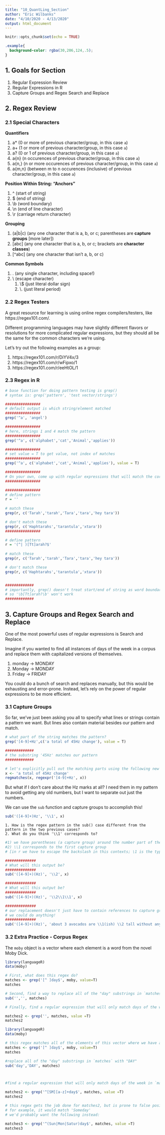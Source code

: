 ```yaml
---
title: "10_QuantLing_Section"
author: "Eric Wilbanks"
date: "4/10/2020 - 4/13/2020"
output: html_document
---
```


```r
knitr::opts_chunk$set(echo = TRUE)
```
```css
.example{
  background-color: rgba(30,206,124,.5);
}
```

## 1. Goals for Section

1. Regular Expression Review
1. Regular Expressions in R
1. Capture Groups and Regex Search and Replace

## 2. Regex Review

### 2.1 Special Characters

**Quantifiers**

1. a* (0 or more of previous character/group, in this case `a`)
1. a+ (1 or more of previous character/group, in this case `a`)
1. a? (0 or 1 of previous character/group, in this case `a`)
1. a\{n\} (n occurences of previous character/group, in this case `a`)
1. a\{n,\} (n or more occurences of previous character/group, in this case `a`)
1. a\{m,n\} (between m to n occurences (inclusive) of previous character/group, in this case `a`)

**Position Within String: "Anchors"**

1. ^ (start of string)
1. $ (end of string)
1. \\b (word boundary)
1. \\n (end of line character)
1. \\r (carriage return character)

**Grouping**

1. (a|b|c) (any one character that is a, b, or c; parentheses are **capture groups** [more later])
1. [abc] (any one character that is a, b, or c; brackets are **character classes**)
1. [^abc] (any one character that isn't a, b, or c)


**Common Symbols**

1. . (any single character, including space!)
1. \\ (escape character)
    1. \\$ (just literal dollar sign)
    1. \\. (just literal period)
    
### 2.2 Regex Testers

A great resource for learning is using online regex compilers/testers, like https://regex101.com/. 

Different programming languages may have slightly different flavors or resolutions for more complicated regular expressions, but they should all be the same for the common characters we're using.

Let's try out the following examples as a group:

1. https://regex101.com/r/DiYV4x/3
1. https://regex101.com/r/wFipxo/1
1. https://regex101.com/r/eeHtOL/1

### 2.3 Regex in R

```r
# base function for doing pattern testing is grep()
# syntax is: grep('pattern', 'test vector/strings')

################
# default output is which string/element matched
################
grep('^a', 'angel')

################
# here, strings 1 and 4 match the pattern
################
grep('^a', c('alphabet','cat','Animal','applies'))

################
# set value = T to get value, not index of matches
################
grep('^a', c('alphabet','cat','Animal','applies'), value = T)
```

```r
################
# On your own, come up with regular expressions that will match the correct elements
################

################
# define pattern
r = ''
  
# match these
grep(r, c('Tarah','tarah','Tara','tara','hey tara'))

# don't match these
grep(r, c('Haphtarahs','tarantula','xtara'))
################
```

```r
# define pattern
r = '(^| )[Tt]arah?$'
  
# match these
grep(r, c('Tarah','tarah','Tara','tara','hey tara'))

# don't match these
grep(r, c('Haphtarahs','tarantula','xtara'))


#############
# importantly, grep() doesn't treat start/end of string as word boundaries, 
# so '\b[Tt]arah?\b' won't work
#############
```


## 3. Capture Groups and Regex Search and Replace

One of the most powerful uses of regular expressions is Search and Replace.

Imagine if you wanted to find all instances of days of the week in a corpus and replace them with capitalized versions of themselves.

1. monday $\rightarrow$ MONDAY
1. Monday $\rightarrow$ MONDAY
2. Friday $\rightarrow$ FRIDAY

You could do a bunch of search and replaces manually, but this would be exhausting and error-prone. Instead, let's rely on the power of regular expressions to be more efficient.

### 3.1 Capture Groups

So far, we've just been asking you all to specify what lines or strings contain a pattern we want. But lines also contain material besides our pattern and match.

```r
# what part of the string matches the pattern?
grep('[4-9]+Hz',c('a total of 45Hz change'), value = T)

#############
# the substring '45Hz' matches our pattern
#############

# let's explicitly pull out the matching parts using the following new functions:
x <- 'a total of 45Hz change'
regmatches(x, regexpr('[4-9]+Hz', x))
```

But what if I don't care about the Hz marks at all? I need them in my pattern to avoid getting any old numbers, but I want to separate out just the numbers. 

We can use the `sub` function and capture groups to accomplish this!

```r
sub('([4-9]+)Hz', '\\1', x)
```

```
1. How is the regex pattern in the sub() case different from the pattern in the two previous cases?
2. What do you think '\\1' corresponds to?
```

```r
#1) we have parentheses (a capture group) around the number part of the pattern
#2) \\1 corresponds to the first capture group 
# [in r we have to escape the backslash in this contexts; \1 is the typical reference to the first capture group]
```

```r
##############
# What will this output be?
##############
sub('([4-9]+)(Hz)', '\\2', x)
```

```r
##############
# What will this output be?
##############
sub('([4-9]+)(Hz)', '\\2\\1\\1', x)
```

```r
##############
# our replacement doesn't just have to contain references to capture groups
# we could do anything!
##############
sub('([4-9]+)(Hz)', 'about 3 avocados are \\1(ish) \\2 tall without any', x)
```

### 3.2 Extra Practice - Corpus Regex

The `moby` object is a vector where each element is a word from the novel Moby Dick. 

```r
library(languageR)
data(moby)

# First, what does this regex do?
matches <- grep('[^ ]day$', moby, value=T)
matches

# Second, find a way to replace all of the "day" substrings in `matches` with "DAY"
sub('','', matches)

# Finally, find a regular expression that will only match days of the week in `matches`, and exclude all of the others

matches2 <- grep('', matches, value =T)
matches2
```

```r
library(languageR)
data(moby)

# this regex matches all of the elements of this vector where we have a character that's not a space before 'day', which is at the end of the string
matches <- grep('[^ ]day$', moby, value=T)
matches

#replace all of the "day" substrings in `matches` with "DAY"
sub('day','DAY', matches)



#find a regular expression that will only match days of the week in `matches`, and exclude all of the others

matches2 <- grep('^[SM][a-z]+day$', matches, value =T)
matches2

# this regex gets the job done for matches2, but is prone to false positives for other datasets
# for example, it would match 'Someday'
# we'd probably want the following instead:

matches3 <- grep('^(Sun|Mon|Satur)day$', matches, value =T)
matches3 
```